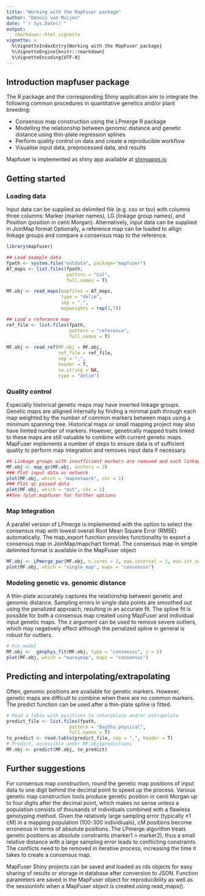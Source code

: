 ---
title: "Working with the MapFuser package"
author: "Dennis van Muijen"
date: "`r Sys.Date()`"
output:
   rmarkdown::html_vignette
vignette: >
  %\VignetteIndexEntry{Working with the MapFuser package}
  %\VignetteEngine{knitr::rmarkdown}
  %\VignetteEncoding{UTF-8}
---
## Introduction mapfuser package
The R package and the corresponding Shiny application aim to integrate the following common procedures in quantitative genetics and/or plant breeding:

- Consensus map construction using the LPmerge R package
- Modelling the relationship between genomic distance and genetic distance using thin-plate regression splines
- Perform quality control on data and create a reproducible workflow
- Visualise input data, preprocessed data, and results

Mapfuser is implemented as shiny app available at [shinyapps.io](https://plantbreeding.shinyapps.io/mapfuser)<br>

## Getting started
### Loading data
Input data can be supplied as delimited file (e.g. csv or tsv) with columns three columns: Marker (marker names),  LG (linkage group names), and Position (position in centi Morgan). Alternatively, input data can be supplied in JoinMap format Optionally, a reference map can be loaded to allign linkage groups and compare a consensus map to the reference.

```{r, echo=TRUE, include=TRUE,message=FALSE}
library(mapfuser)

## Load example data
fpath <- system.file("extdata", package="mapfuser")
AT_maps <- list.files(fpath, 
                      pattern = "Col", 
                      full.names = T)

MF.obj <- read_maps(mapfiles = AT_maps, 
                    type = "delim", 
                    sep = ",",
                    mapweights = rep(1,7))

## Load a reference map
ref_file <- list.files(fpath, 
                       pattern = "reference", 
                       full.names = T)

MF.obj <- read_ref(MF.obj = MF.obj, 
                   ref_file = ref_file, 
                   sep = ",", 
                   header = T,
                   na.string = NA,
                   type = "delim")
```

### Quality control
Especially historical genetic maps may have inverted linkage groups. Genetic maps are alligned internally by finding a minimal path through each map weighted by the number of common markers between maps using a minimum spanning tree. Historical maps or small mapping project may also have limited number of markers. However, genetically mapped traits linked to these maps are still valuable to combine with current genetic maps. MapFuser implements a number of steps to ensure data is of sufficient quality to perform map integration and removes input data if necessary. 

```{r, message=FALSE}
## Linkage groups with insufficient markers are removed and each linkage group is alligned to the reference. 
MF.obj <- map_qc(MF.obj, anchors = 3)
### Plot input data as network
plot(MF.obj, which = "mapnetwork", chr = 1)
### Plot qc passed data
plot(MF.obj, which = "mst", chr = 1)
##See ?plot.mapfuser for further options
```


### Map Integration
A parallel version of LPmerge is implemented with the option to select the consensus map with lowest overall Root Mean Square Error (RMSE) automatically. The map_export function provides functionality to export a consensus map in JoinMap/mapchart format. The consensus map in simple delimited format is available in the MapFuser object

```{r, message=FALSE, warning=FALSE, fig.width=7, fig.height=7, dpi=36}
MF.obj <- LPmerge_par(MF.obj, n.cores = 2, max.interval = 1, max.int_sel = "auto")
plot(MF.obj, which = "single_map", maps = "consensus")

```

### Modeling genetic vs. genomic distance
A thin-plate accurately captures the relationship between genetic and genomic distance. Sampling errors in single data points are smoothed out using the penalized approach, resulting in an accurate fit. The spline fit is possible for both a consensus map created using MapFuser and individual input genetic maps. The z argument can be used to remove severe outliers, which may negatively effect although the penalized spline in general is robust for outliers.


```{r, message=FALSE, fig.width=7, fig.height=7}
# Fit model
MF.obj <-  genphys_fit(MF.obj, type = "consensus", z = 5)
plot(MF.obj, which = "mareymap", maps = "consensus")
```

## Predicting and interpolating/extrapolating
Often, genomic positions are available for genetic markers. However, genetic maps are difficult to combine when there are no common markers. The predict function can be used after a thin-plate spline is fitted.

```{r, message=FALSE}
# Read a table with positions to interpolate and/or extrapolate
predict_file <- list.files(fpath, 
                       pattern = "BaySha_physical", 
                       full.names = T)
to_predict <- read.table(predict_file, sep = ",", header = T)
# Predict, accessible under MF.obj$predictions
MF.obj <- predict(MF.obj, to_predict)
```


## Further suggestions

For consensus map construction, round the genetic map positions of input data to one digit behind the decimal point to speed up the process. Various genetic map construction tools produce genetic position in centi Morgan up to four digits after the decimal point, which makes no sense unless a population consists of thousands of individuals combined with a flawless genotyping method. Given the relatively large sampling error (typically ±1 cM) in a mapping population (100-300 individiuals), cM positions become erroneous in terms of absolute positions. The LPmerge algorithm treats genetic positions as absolute constraints (marker1 > marker2), thus a small relative distance with a large sampling error leads to conflicting constraints. The conflicts need to be removed in iterative process, increasing the time it takes to create a consensus map.

MapFuser Shiny projects can be saved and loaded as rds objects for easy sharing of results or storage in database after conversion to JSON. Function parameters are saved in the MapFuser object for reproducibility as well as the sessionInfo when a MapFuser object is created using read_maps(). 